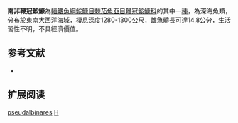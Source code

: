 {{Speciesbox
| name = 南非鞭冠鮟鱇
| image = 
| image_width = 250px
| image_caption = 
| status = NE
| status_system = IUCN3.1
| genus = Himantolophus
| species = pseudalbinares
| authority = [[Bertelsen_&_Krefft|Bertelsen & Krefft]], 1988
| synonyms = 
}}
'''南非鞭冠鮟鱇'''為[[輻鰭魚綱|輻鰭魚綱]][[鮟鱇目|鮟鱇目]][[棘茄魚亞目|棘茄魚亞目]][[鞭冠鮟鱇科|鞭冠鮟鱇科]]的其中一[[種|種]]，為深海魚類，分布於東南[[大西洋|大西洋]]海域，棲息深度1280-1300公尺，雌魚體長可達14.8公分，生活習性不明，不具經濟價值。
==参考文献==
*{{FishBase_species|genus=Himantolophus|species=pseudalbinares|year=2014|month=2}}

== 扩展阅读 ==
{{refbegin}}
{{wikispecies-inline|Himantolophus pseudalbinares|南非鞭冠鮟鱇}}
{{refend}}
{{Taxonbar|from=Q2555923}}

[[Category:鞭冠鮟鱇屬|pseudalbinares]]
[[Category:1988年描述的魚類|H]]


{{魚類小作品}}